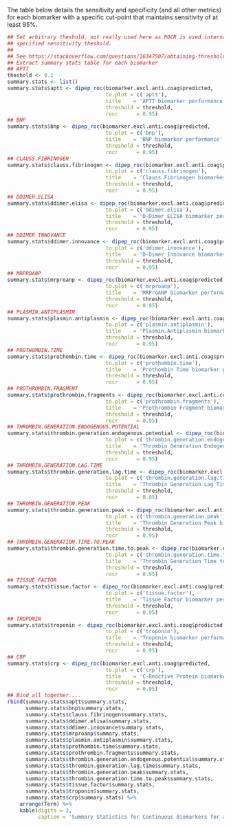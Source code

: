 <!-- ##### Sensitivity and Specificity -->

The table below details the sensitivity and specificity (and all other metrics) for each biomarker with a specific cut-point that maintains sensitivity of at least 95%.

```r
## Set arbitrary theshold, not really used here as ROCR is used internally using the
## specified sensitivity theshold.
##
## See https://stackoverflow.com/questions/16347507/obtaining-threshold-values-from-a-roc-curve
## Extract summary stats table for each biomarker
## APTT
theshold <- 0.1
summary.stats <- list()
summary.stats$aptt <- dipep_roc(biomarker.excl.anti.coag$predicted,
                                to.plot = c('aptt'),
                                title    = 'APTT biomarker performance',
                                threshold = threshold,
                                rocr      = 0.95)
## BNP
summary.stats$bnp <- dipep_roc(biomarker.excl.anti.coag$predicted,
                                to.plot = c('bnp'),
                                title    = 'BNP biomarker performance',
                                threshold = threshold,
                                rocr      = 0.95)
## CLAUSS.FIBRINOGEN
summary.stats$clauss.fibrinogen <- dipep_roc(biomarker.excl.anti.coag$predicted,
                                to.plot = c('clauss.fibrinogen'),
                                title    = 'Clauss Fibrinogen biomarker performance',
                                threshold = threshold,
                                rocr      = 0.95)
## DDIMER.ELISA
summary.stats$ddimer.elisa <- dipep_roc(biomarker.excl.anti.coag$predicted,
                                to.plot = c('ddimer.elisa'),
                                title    = 'D-Dimer ELISA biomarker performance',
                                threshold = threshold,
                                rocr      = 0.95)
## DDIMER.INNOVANCE
summary.stats$ddimer.innovance <- dipep_roc(biomarker.excl.anti.coag$predicted,
                                to.plot = c('ddimer.innovance'),
                                title    = 'D-Dimer Innovance biomarker performance',
                                threshold = threshold,
                                rocr      = 0.95)
## MRPROANP
summary.stats$mrproanp <- dipep_roc(biomarker.excl.anti.coag$predicted,
                                to.plot = c('mrproanp'),
                                title    = 'MRProANP biomarker performance',
                                threshold = threshold,
                                rocr      = 0.95)
## PLASMIN.ANTIPLASMIN
summary.stats$plasmin.antiplasmin <- dipep_roc(biomarker.excl.anti.coag$predicted,
                                to.plot = c('plasmin.antiplasmin'),
                                title    = 'Plasmin.Antiplasmin biomarker performance',
                                threshold = threshold,
                                rocr      = 0.95)
## PROTHOMBIN.TIME
summary.stats$prothombin.time <- dipep_roc(biomarker.excl.anti.coag$predicted,
                                to.plot = c('prothombin.time'),
                                title    = 'Prothombin Time biomarker performance',
                                threshold = threshold,
                                rocr      = 0.95)
## PROTHROMBIN.FRAGMENT
summary.stats$prothrombin.fragments <- dipep_roc(biomarker.excl.anti.coag$predicted,
                                to.plot = c('prothrombin.fragments'),
                                title    = 'Prothrombin Fragment biomarker performance',
                                threshold = threshold,
                                rocr      = 0.95)
## THROMBIN.GENERATION.ENDOGENOUS.POTENTIAL
summary.stats$thrombin.generation.endogenous.potential <- dipep_roc(biomarker.excl.anti.coag$predicted,
                                to.plot = c('thrombin.generation.endogenous.potential'),
                                title    = 'Thrombin Generation Endogenous Potential biomarker performance',
                                threshold = threshold,
                                rocr      = 0.95)
## THROMBIN.GENERATION.LAG.TIME
summary.stats$thrombin.generation.lag.time <- dipep_roc(biomarker.excl.anti.coag$predicted,
                                to.plot = c('thrombin.generation.lag.time'),
                                title    = 'Thrombin Generation Lag Time biomarker performance',
                                threshold = threshold,
                                rocr      = 0.95)
## THROMBIN.GENERATION.PEAK
summary.stats$thrombin.generation.peak <- dipep_roc(biomarker.excl.anti.coag$predicted,
                                to.plot = c('thrombin.generation.peak'),
                                title    = 'Thrombin Generation Peak biomarker performance',
                                threshold = threshold,
                                rocr      = 0.95)
## THROMBIN.GENERATION.TIME.TO.PEAK
summary.stats$thrombin.generation.time.to.peak <- dipep_roc(biomarker.excl.anti.coag$predicted,
                                to.plot = c('thrombin.generation.time.to.peak'),
                                title    = 'Thrombin Generation Time to Peak biomarker performance',
                                threshold = threshold,
                                rocr      = 0.95)
## TISSUE.FACTOR
summary.stats$tissue.factor <- dipep_roc(biomarker.excl.anti.coag$predicted,
                                to.plot = c('tissue.factor'),
                                title    = 'Tissue Factor biomarker performance',
                                threshold = threshold,
                                rocr      = 0.95)
## TROPONIN
summary.stats$troponin <- dipep_roc(biomarker.excl.anti.coag$predicted,
                                to.plot = c('troponin'),
                                title    = 'Troponin biomarker performance',
                                threshold = threshold,
                                rocr      = 0.95)
## CRP
summary.stats$crp <- dipep_roc(biomarker.excl.anti.coag$predicted,
                                to.plot = c('crp'),
                                title    = 'C-Reactive Protein biomarker performance',
                                threshold = threshold,
                                rocr      = 0.95)
## Bind all together....
rbind(summary.stats$aptt$summary.stats,
      summary.stats$bnp$summary.stats,
      summary.stats$clauss.fibrinogen$summary.stats,
      summary.stats$ddimer.elisa$summary.stats,
      summary.stats$ddimer.innovance$summary.stats,
      summary.stats$mrproanp$summary.stats,
      summary.stats$plasmin.antiplasmin$summary.stats,
      summary.stats$prothombin.time$summary.stats,
      summary.stats$prothrombin.fragments$summary.stats,
      summary.stats$thrombin.generation.endogenous.potential$summary.stats,
      summary.stats$thrombin.generation.lag.time$summary.stats,
      summary.stats$thrombin.generation.peak$summary.stats,
      summary.stats$thrombin.generation.time.to.peak$summary.stats,
      summary.stats$tissue.factor$summary.stats,
      summary.stats$troponin$summary.stats,
      summary.stats$crp$summary.stats) %>%
    arrange(Term) %>%
    kable(digits = 3,
          caption = 'Summary Statistics for Continuous Biomarkers for a minimum sensitivity of 95% excluding those on Anti-Coagulants')

```
